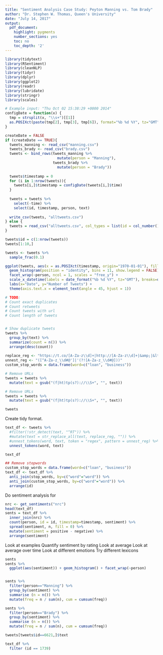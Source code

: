 ```yaml
---
title: "Sentiment Analysis Case Study: Peyton Manning vs. Tom Brady"
author: "Dr. Stephen W. Thomas, Queen's University"
date: "July 14, 2017"
output:
  pdf_document:
    highlight: pygments
    number_sections: yes
    toc: no
    toc_depth: '2'
---
```




```r
library(tidytext)
library(RSentiment)
library(cleanNLP)
library(tidyr)
library(dplyr)
library(ggplot2)
library(readr)
library(lubridate)
library(stringr)
library(scales)
```


```r
# Example input: "Thu Oct 02 15:38:29 +0000 2014"
configDate = function(x) {
  tmp = strsplit(x, "\\s+")[[1]]
  as.POSIXct(paste(tmp[2], tmp[3], tmp[6]), format="%b %d %Y", tz="GMT")
}
```

```r

createDate = FALSE
if (createDate == TRUE){
  tweets_manning <- read_csv("manning.csv")
  tweets_brady <- read_csv("brady.csv")
  tweets <- bind_rows(tweets_manning %>% 
                        mutate(person = "Manning"),
                      tweets_brady %>% 
                        mutate(person = "Brady"))
  
  tweets$timestamp = 0
  for (i in 1:nrow(tweets)){
    tweets[i,]$timestamp = configDate(tweets[i,]$time)
  }
  
  tweets = tweets %>% 
    select(-time) %>%
    select(id, timestamp, person, text)
  
  write_csv(tweets, "alltweets.csv")
} else {
  tweets = read_csv("alltweets.csv", col_types = list(id = col_number()))
}

tweets$id = c(1:nrow(tweets))
tweets[1:10,]

tweets <- tweets %>%
  sample_frac(0.1)
```

```r
ggplot(tweets, aes(x = as.POSIXct(timestamp, origin="1970-01-01"), fill = person)) +
  geom_histogram(position = "identity", bins = 11, show.legend = FALSE) +
  facet_wrap(~person, ncol = 1, scales = "free_y") + 
  scale_x_datetime(labels = date_format("%b %d %Y", tz="GMT"), breaks=date_breaks("1 day")) +
  labs(x="Date", y="Number of Tweets") +
  theme(axis.text.x = element_text(angle = 45, hjust = 1)) 
```

```r

# TODO:
# Count exact duplicates
# Count retweets
# Count tweets with url
# Count length of tweets


# Show duplicate tweets
tweets %>%
  group_by(text) %>%
  summarize(count = n()) %>%
  arrange(desc(count))
  
replace_reg <- "https://t.co/[A-Za-z\\d]+|http://[A-Za-z\\d]+|&amp;|&lt;|&gt;|RT|https"
unnest_reg <- "([^A-Za-z_\\d#@']|'(?![A-Za-z_\\d#@]))"
custom_stop_words = data.frame(word=c("loan", "business"))

# Remove URLs
tweets = tweets %>% 
  mutate(text = gsub("(f|ht)tp(s?)://\\S+", "", text))

# Remove URLs
tweets = tweets %>% 
  mutate(text = gsub("(f|ht)tp(s?)://\\S+", "", text))

tweets
```


Create tidy format.
```r

text_df <- tweets %>% 
  #filter(!str_detect(text, "^RT")) %>%
  #mutate(text = str_replace_all(text, replace_reg, "")) %>%
  #unnest_tokens(word, text, token = "regex", pattern = unnest_reg) %>%
  unnest_tokens(word, text)

text_df
```


```r
## Remove stopwords
custom_stop_words = data.frame(word=c("loan", "business"))
text_df <- text_df %>%
  anti_join(stop_words, by=c("word"="word")) %>%
  anti_join(custom_stop_words, by=c("word"="word")) %>%
  arrange(id)
```


Do sentiment analysis for 

```r
nrc <- get_sentiments("nrc")
head(text_df)
sents = text_df %>%
  inner_join(nrc) %>%
  count(person, id = id, timestamp=timestamp, sentiment) %>%
  spread(sentiment, n, fill = 0) %>%
  mutate(sentiment = positive - negative) %>%
  arrange(sentiment)
```


Look at examples
Quantify sentiment by rating
Look at average
Look at average over time
Look at different emotions
Try different lexicons


```r
sents
sents %>%
  ggplot(aes(sentiment)) + geom_histogram() + facet_wrap(~person)


sents %>%
  filter(person=="Manning") %>%
  group_by(sentiment) %>%
  summarise (n = n()) %>%
  mutate(freq = n / sum(n), cum = cumsum(freq))

sents %>%
  filter(person=="Brady") %>%
  group_by(sentiment) %>%
  summarise (n = n()) %>%
  mutate(freq = n / sum(n), cum = cumsum(freq))
```

```r
tweets[tweets$id==6621,]$text
```

```r
text_df %>%
  filter (id == 1739)
```